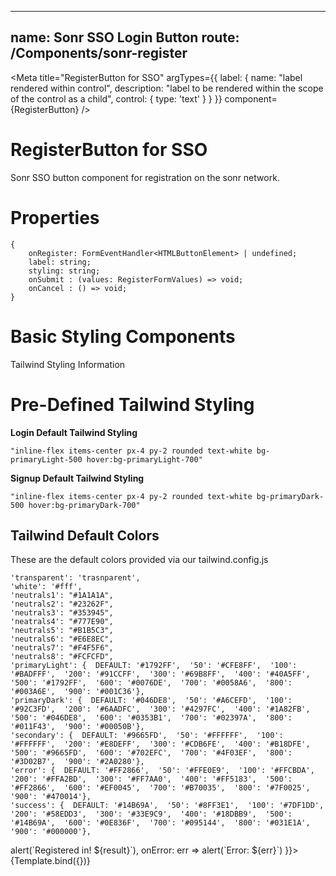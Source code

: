 
<!-- RegisterButton.stories.mdx -->

---
name: Sonr SSO Login Button
route: /Components/sonr-register
---

<Meta
    title="RegisterButton for SSO"
    argTypes={{
        label: {
            name: "label rendered within control",
            description: "label to be rendered within the scope of the control as a child",
            control: {
                type: 'text'
            }
        }
    }}
    component={RegisterButton}
/>


# RegisterButton for SSO
Sonr SSO button component for registration on the sonr network.

# Properties
```
{
    onRegister: FormEventHandler<HTMLButtonElement> | undefined;
    label: string;
    styling: string;
    onSubmit : (values: RegisterFormValues) => void;
    onCancel : () => void;
}
```

# Basic Styling Components

Tailwind Styling Information

# Pre-Defined Tailwind Styling

**Login Default Tailwind Styling**
```
"inline-flex items-center px-4 py-2 rounded text-white bg-primaryLight-500 hover:bg-primaryLight-700"
```
**Signup Default Tailwind Styling**
```
"inline-flex items-center px-4 py-2 rounded text-white bg-primaryDark-500 hover:bg-primaryDark-700"
```

## Tailwind Default Colors

These are the default colors provided via our tailwind.config.js

```
'transparent': 'trasnparent',
'white': '#fff',
'neutrals1': "#1A1A1A",
'neutrals2': "#23262F",
'neutrals3': "#353945",
'neatrals4': "#777E90",
'neutrals5': "#B1B5C3",
'neutrals6': "#E6E8EC",
'neutrals7': "#F4F5F6",
'neutrals8': "#FCFCFD",
'primaryLight': {  DEFAULT: '#1792FF',  '50': '#CFE8FF',  '100': '#BADFFF',  '200': '#91CCFF',  '300': '#69B8FF',  '400': '#40A5FF',  '500': '#1792FF',  '600': '#0076DE',  '700': '#0058A6',  '800': '#003A6E',  '900': '#001C36'},
'primaryDark': {  DEFAULT: '#046DE8',  '50': '#A6CEFD',  '100': '#92C3FD',  '200': '#6AADFC',  '300': '#4297FC',  '400': '#1A82FB',  '500': '#046DE8',  '600': '#0353B1',  '700': '#02397A',  '800': '#011F43',  '900': '#00050B'},
'secondary': {  DEFAULT: '#9665FD',  '50': '#FFFFFF',  '100': '#FFFFFF',  '200': '#E8DEFF',  '300': '#CDB6FE',  '400': '#B18DFE',  '500': '#9665FD',  '600': '#702EFC',  '700': '#4F03EF',  '800': '#3D02B7',  '900': '#2A0280'},
'error': {  DEFAULT: '#FF2866',  '50': '#FFE0E9',  '100': '#FFCBDA',  '200': '#FFA2BD',  '300': '#FF7AA0',  '400': '#FF5183',  '500': '#FF2866',  '600': '#EF0045',  '700': '#B70035',  '800': '#7F0025',  '900': '#470014'},
'success': {  DEFAULT: '#14B69A',  '50': '#8FF3E1',  '100': '#7DF1DD',  '200': '#58EDD3',  '300': '#33E9C9',  '400': '#18DBB9',  '500': '#14B69A',  '600': '#0E836F',  '700': '#095144',  '800': '#031E1A',  '900': '#000000'},
```

<ArgsTable of={RegisterButton} />


<Canvas>
    <Story name="Light"
      argTypes={{
        onRegister: {
          control: false
        },
        onError: {
          control: false
        },
        theme: {
          options: ['dark', 'light', 'secondary', 'error', 'success'],
          control: {
            type: 'select'
          },
        },
      }}
      args={{
        label: "Register",
        domain: 'domain.snr',
        theme: 'light',
        styling: "inline-flex items-center px-4 py-2 text-skin-base bg-skin-button-accent rounded hover:bg-skin-button-accent-hover",
        onRegister: result => alert(`Registered in! ${result}`),
        onError: err => alert(`Error: ${err}`)
    }}>
        {Template.bind({})}
    </Story>
</Canvas>
